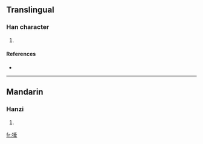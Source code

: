 ==Translingual==

===Han character===
{{Han char|rn=64|rad=手|as=11|sn=14|four=|canj=手卜女手 (QYVQ)}}

# {{defn|Han|sort=手11}}

====References====
* {{Han ref|kx=0453.191|dkj=12672|dj=0802.260|hdz=31949.050|uh=6481|ud=25729}}

----

==Mandarin==

===Hanzi===
{{cmn-hanzi|pin=[[qiān]] ([[qian1]])|wg=ch'ien<sup>1</sup>}}

# {{defn|Mandarin}}

[[fr:撁]]